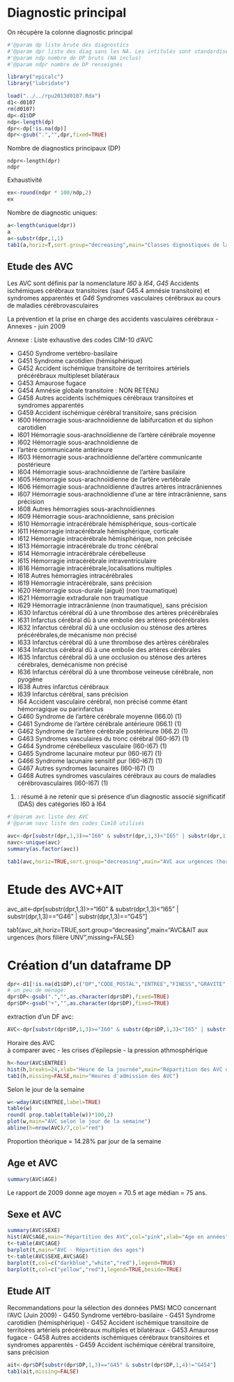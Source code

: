 Diagnostic principal
========================================================
On récupère la colonne diagnostic principal

```r
#'@param dp liste brute des diagnostics
#'@param dpr liste des diag sans les NA. Les intitulés sont standardisés par suppression du point. Ainsi I60.9 devient I609 (méthode gsub)
#'@param ndp nombre de DP bruts (NA inclus)
#'@param ndpr nombre de DP renseignés

library("epicalc")
library("lubridate")

load("../../rpu2013d0107.Rda")
d1<-d0107
rm(d0107)
dp<-d1$DP
ndp<-length(dp)
dpr<-dp[!is.na(dp)]
dpr<-gsub(".","",dpr,fixed=TRUE)

```
Nombre de diagnostics principaux (DP)
```rdp
ndpr<-length(dpr)
ndpr
```
Exhaustivité
```r
ex<-round(ndpr * 100/ndp,2)
ex
```
Nombre de diagnostic uniques:
```r
a<-length(unique(dpr))
a
a<-substr(dpr,1,1)
tab1(a,horiz=T,sort.group="decreasing",main="Classes dignostiques de la CIM10")
```

Etude des AVC
-------------
Les AVC sont définis par la nomenclature *I60* à *I64*, *G45* Accidents ischémiques cérébraux transitoires (sauf G45.4 amnésie transitoire) et syndromes apparentés et *G46* Syndromes vasculaires cérébraux au cours de maladies cérébrovasculaires

La prévention et la prise en charge des accidents vasculaires cérébraux - Annexes -
juin 2009

Annexe : Liste exhaustive des codes CIM-10 d’AVC

- G450 Syndrome vertébro-basilaire
- G451 Syndrome carotidien (hémisphérique)
- G452 Accident ischémique transitoire de territoires artériels précérébraux multipleset bilatéraux
- G453 Amaurose fugace
- G454 Amnésie globale transitoire : NON RETENU
- G458 Autres accidents ischémiques cérébraux transitoires et syndromes apparentés
- G459 Accident ischémique cérébral transitoire, sans précision
- I600 Hémorragie sous-arachnoïdienne de labifurcation et du siphon carotidien
- I601 Hémorragie sous-arachnoïdienne de l'artère cérébrale moyenne
- I602 Hémorragie sous-arachnoïdienne de
- l'artère communicante antérieure
- I603 Hémorragie sous-arachnoïdienne del'artère communicante postérieure
- I604 Hémorragie sous-arachnoïdienne de l'artère basilaire
- I605 Hémorragie sous-arachnoïdienne de l'artère vertébrale
- I606 Hémorragie sous-arachnoïdienne d'autres artères intracrâniennes
- I607 Hémorragie sous-arachnoïdienne d'une ar
tère intracrânienne, sans précision
- I608 Autres hémorragies sous-arachnoïdiennes
- I609 Hémorragie sous-arachnoïdienne, sans précision
- I610 Hémorragie intracérébrale hémisphérique, sous-corticale
- I611 Hémorragie intracérébrale hémisphérique, corticale
- I612 Hémorragie intracérébrale hémisphérique, non précisée
- I613 Hémorragie intracérébrale du tronc cérébral
- I614 Hémorragie intracérébrale cérébelleuse
- I615 Hémorragie intracérébrale intraventriculaire
- I616 Hémorragie intracérébrale,localisations multiples
- I618 Autres hémorragies intracérébrales
- I619 Hémorragie intracérébrale, sans précision
- I620 Hémorragie sous-durale (aiguë) (non traumatique)
- I621 Hémorragie extradurale non traumatique
- I629 Hémorragie intracrânienne (non traumatique), sans précision
- I630 Infarctus cérébral dû à une thrombose des artères précérébrales
- I631 Infarctus cérébral dû à une embolie des artères précérébrales
- I632 Infarctus cérébral dû à une occlusion ou sténose des artères précérébrales,de mécanisme non précisé
- I633 Infarctus cérébral dû à une thrombose des artères cérébrales
- I634 Infarctus cérébral dû à une embolie des artères cérébrales
- I635 Infarctus cérébral dû à une occlusion ou sténose des artères cérébrales, demécanisme non précisé
- I636 Infarctus cérébral dû à une thrombose veineuse cérébrale, non pyogène
- I638 Autres infarctus cérébraux
- I639 Infarctus cérébral, sans précision
- I64 Accident vasculaire cérébral, non précisé comme étant hémorragique ou parinfarctus
- G460 Syndrome de l'artère cérébrale moyenne (I66.0) (1)
- G461 Syndrome de l'artère cérébrale antérieure (I66.1) (1)
- G462 Syndrome de l'artère cérébrale postérieure (I66.2) (1)
- G463 Syndromes vasculaires du tronc cérébral (I60-I67) (1)
- G464 Syndrome cérébelleux vasculaire (I60-I67) (1)
- G465 Syndrome lacunaire moteur pur (I60-I67) (1)
- G466 Syndrome lacunaire sensitif pur (I60-I67) (1)
- G467 Autres syndromes lacunaires (I60-I67) (1)
- G468 Autres syndromes vasculaires cérébraux au cours de maladies cérébrovasculaires (I60-I67) (1)
(1) : résumé à ne retenir que si présence d’un diagnostic associé significatif (DAS) des catégories I60 à I64

```r
#'@param avc liste des AVC
#'@param navc liste des codes Cim10 utilisés

avc<-dpr[substr(dpr,1,3)>="I60" & substr(dpr,1,3)<"I65" | substr(dpr,1,3)=="G46"]
navc<-unique(avc)
summary(as.factor(avc))

tab1(avc,horiz=TRUE,sort.group="decreasing",main="AVC aux urgences (hors filière UNV",missing=FALSE)
```
# Etude des AVC+AIT

avc_ait<-dpr[substr(dpr,1,3)>="I60" & substr(dpr,1,3)<"I65" | substr(dpr,1,3)=="G46" | substr(dpr,1,3)=="G45"]

tab1(avc_ait,horiz=TRUE,sort.group="decreasing",main="AVC&AIT aux urgences (hors filière UNV",missing=FALSE)

# Création d'un dataframe DP

```r
dpr<-d1[!is.na(d1$DP),c("DP","CODE_POSTAL","ENTREE","FINESS","GRAVITE","ORIENTATION","MODE_SORTIE","AGE","SEXE","TRANSPORT")]
# un peu de ménage:
dpr$DP<-gsub(".","",as.character(dpr$DP),fixed=TRUE)
dpr$DP<-gsub("+","",as.character(dpr$DP),fixed=TRUE)
```
extraction d'un DF avc:
```r
AVC<-dpr[substr(dpr$DP,1,3)>="I60" & substr(dpr$DP,1,3)<"I65" | substr(dpr$DP,1,3)=="G46" | substr(dpr$DP,1,3)=="G45" ,]
```
Horaire des AVC  
à comparer avec
- les crises d'épilepsie
- la pression athmosphérique

```r
h<-hour(AVC$ENTREE)
hist(h,breaks=24,xlab="Heure de la journée",main="Répartition des AVC dans la journée")
tab1(h,missing=FALSE,main="Heures d'admission des AVC")
```
Selon le jour de la semaine

```r
w<-wday(AVC$ENTREE,label=TRUE)
table(w)
round( prop.table(table(w))*100,2)
plot(w,main="AVC selon le jour de la semaine")
abline(h=nrow(AVC)/7,col="red")
```
Proportion théorique = 14.28% par jour de la semaine

Age et AVC
----------
```r
summary(AVC$AGE)
```
Le rapport de 2009 donne age moyen = 70.5 et age médian = 75 ans.

Sexe et AVC
-----------
```r
summary(AVC$SEXE)
hist(AVC$AGE,main="Répartition des AVC",col="pink",xlab="Age en années")
t<-table(AVC$AGE)
barplot(t,main="AVC - Répartition des ages")
t<-table(AVC$SEXE,AVC$AGE)
barplot(t,col=c("darkblue","white","red"),legend=TRUE)
barplot(t,col=c("yellow","red"),legend=TRUE,beside=TRUE)
```
Etude AIT
---------
Recommandations pour la sélection des données PMSI MCO concernant l’AVC (Juin 2009)
- G450 Syndrome vertébro-basilaire
- G451 Syndrome carotidien (hémisphérique)
- G452 Accident ischémique transitoire de territoires artériels précérébraux multiples et bilatéraux
- G453  Amaurose fugace
- G458  Autres accidents ischémiques cérébraux transitoires et syndromes apparentés
- G459  Accident ischémique cérébral transitoire, sans précision  
```r
ait<-dpr$DP[substr(dpr$DP,1,3)=="G45" & substr(dpr$DP,1,4)!="G454"]
tab1(ait,missing=FALSE)
```